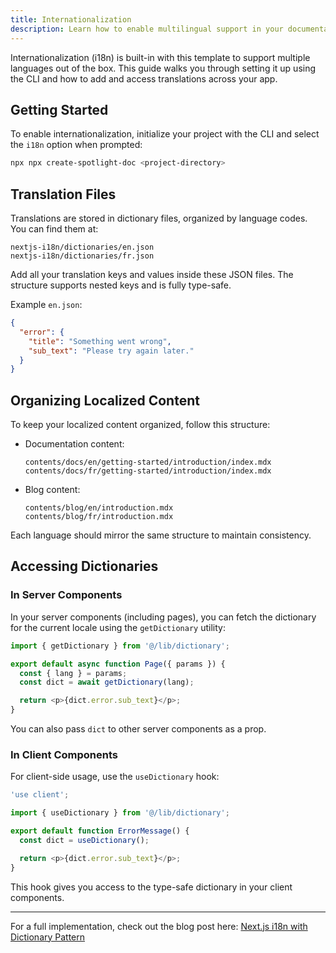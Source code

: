 ```yaml
---
title: Internationalization
description: Learn how to enable multilingual support in your documentation using the built-in i18n setup.
---
```


Internationalization (i18n) is built-in with this template to support multiple languages out of the box. This guide walks you through setting it up using the CLI and how to add and access translations across your app.

## Getting Started

To enable internationalization, initialize your project with the CLI and select the `i18n` option when prompted:

```bash
npx npx create-spotlight-doc <project-directory>
```

## Translation Files

Translations are stored in dictionary files, organized by language codes. You can find them at:

```
nextjs-i18n/dictionaries/en.json
nextjs-i18n/dictionaries/fr.json
```

Add all your translation keys and values inside these JSON files. The structure supports nested keys and is fully type-safe.

Example `en.json`:
```json
{
  "error": {
    "title": "Something went wrong",
    "sub_text": "Please try again later."
  }
}
```

## Organizing Localized Content

To keep your localized content organized, follow this structure:

- Documentation content:
  ```
  contents/docs/en/getting-started/introduction/index.mdx
  contents/docs/fr/getting-started/introduction/index.mdx
  ```

- Blog content:
  ```
  contents/blog/en/introduction.mdx
  contents/blog/fr/introduction.mdx
  ```

Each language should mirror the same structure to maintain consistency.

## Accessing Dictionaries

### In Server Components

In your server components (including pages), you can fetch the dictionary for the current locale using the `getDictionary` utility:

```ts
import { getDictionary } from '@/lib/dictionary';

export default async function Page({ params }) {
  const { lang } = params;
  const dict = await getDictionary(lang);

  return <p>{dict.error.sub_text}</p>;
}
```

You can also pass `dict` to other server components as a prop.

### In Client Components

For client-side usage, use the `useDictionary` hook:

```ts
'use client';

import { useDictionary } from '@/lib/dictionary';

export default function ErrorMessage() {
  const dict = useDictionary();

  return <p>{dict.error.sub_text}</p>;
}
```

This hook gives you access to the type-safe dictionary in your client components.

---

For a full implementation, check out the blog post here: [Next.js i18n with Dictionary Pattern](https://nisabmohd.vercel.app/next-i18n)
